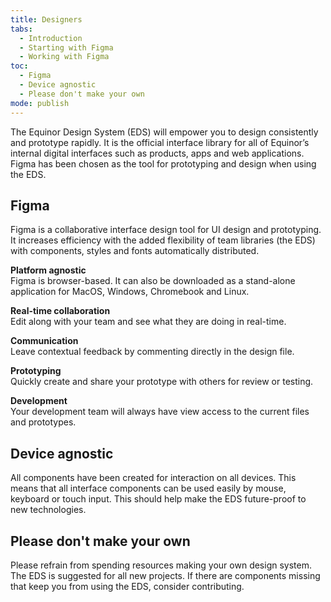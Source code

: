 ---
title: Designers
tabs:
  - Introduction
  - Starting with Figma
  - Working with Figma
toc:
  - Figma
  - Device agnostic
  - Please don't make your own
mode: publish
---

The Equinor Design System (EDS) will empower you to design consistently and prototype rapidly.
It is the official interface library for all of Equinor’s internal digital interfaces such as products, apps and web applications. Figma has been chosen as the tool for prototyping and design when using the EDS.

## Figma

Figma is a collaborative interface design tool for UI design and prototyping. It increases efficiency with the added flexibility of team libraries (the EDS) with components, styles and fonts automatically distributed.

**Platform agnostic**  
Figma is browser-based. It can also be downloaded as a stand-alone application for MacOS, Windows, Chromebook and Linux.

**Real-time collaboration**  
Edit along with your team and see what they are doing in real-time.

**Communication**  
Leave contextual feedback by commenting directly in the design file.

**Prototyping**  
Quickly create and share your prototype with others for review or testing.

**Development**  
Your development team will always have view access to the current files and prototypes.

## Device agnostic

All components have been created for interaction on all devices. This means that all interface components can be used easily by mouse, keyboard or touch input.
This should help make the EDS future-proof to new technologies.

## Please don't make your own

Please refrain from spending resources making your own design system.
The EDS is suggested for all new projects.
If there are components missing that keep you from using the EDS, consider contributing.

